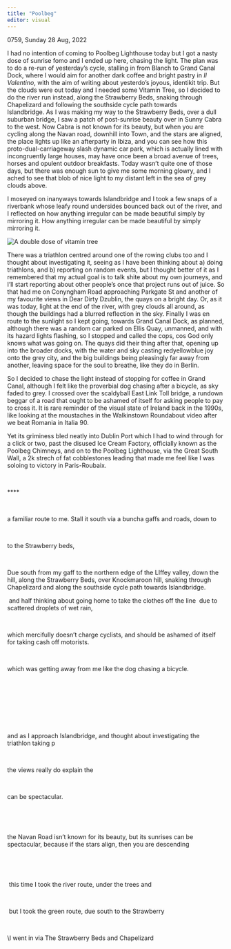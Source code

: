 ```yaml
---
title: "Poolbeg"
editor: visual
---
```


0759, Sunday 28 Aug, 2022

I had no intention of coming to Poolbeg Lighthouse today but I got a nasty dose of sunrise fomo and I ended up here, chasing the light. The plan was to do a re-run of yesterday's cycle, stalling in from Blanch to Grand Canal Dock, where I would aim for another dark coffee and bright pastry in *Il Valentino*, with the aim of writing about yesterdo's joyous, identikit trip. But the clouds were out today and I needed some Vitamin Tree, so I decided to do the river run instead, along the Strawberry Beds, snaking through Chapelizard and following the southside cycle path towards Islandbridge. As I was making my way to the Strawberry Beds, over a dull suburban bridge, I saw a patch of post-sunrise beauty over in Sunny Cabra to the west. Now Cabra is not known for its beauty, but when you are cycling along the Navan road, downhill into Town, and the stars are aligned, the place lights up like an afterparty in Ibiza, and you can see how this proto-dual-carriageway slash dynamic car park, which is actually lined with incongruently large houses, may have once been a broad avenue of trees, horses and opulent outdoor breakfasts. Today wasn't quite one of those days, but there was enough sun to give me some morning glowry, and I ached to see that blob of nice light to my distant left in the sea of grey clouds above.

I moseyed on inanyways towards Islandbridge and I took a few snaps of a riverbank whose leafy round undersides bounced back out of the river, and I reflected on how anything irregular can be made beautiful simply by mirroring it. How anything irregular can be made beautiful by simply mirroring it.

![A double dose of vitamin tree](images/river_bank_reflection_20220828_074235.jpg)\

There was a triathlon centred around one of the rowing clubs too and I thought about investigating it, seeing as I have been thinking about a) doing triathlons, and b) reporting on random events, but I thought better of it as I remembered that my actual goal is to talk shite about my own journeys, and I'll start reporting about other people's once that project runs out of juice. So that had me on Conyngham Road approaching Parkgate St and another of my favourite views in Dear Dirty Dzublin, the quays on a bright day. Or, as it was today, light at the end of the river, with grey clouds all around, as though the buildings had a blurred reflection in the sky. Finally I was en route to the sunlight so I kept going, towards Grand Canal Dock, as planned, although there was a random car parked on Ellis Quay, unmanned, and with its hazard lights flashing, so I stopped and called the cops, cos God only knows what was going on. The quays did their thing after that, opening up into the broader docks, with the water and sky casting redyellowblue joy onto the grey city, and the big buildings being pleasingly far away from another, leaving space for the soul to breathe, like they do in Berlin. 

So I decided to chase the light instead of stopping for coffee in Grand Canal, although I felt like the proverbial dog chasing after a bicycle, as sky faded to grey. I crossed over the scaldyball East Link Toll bridge, a rundown beggar of a road that ought to be ashamed of itself for asking people to pay to cross it. It is rare reminder of the visual state of Ireland back in the 1990s, like looking at the moustaches in the Walkinstown Roundabout video after we beat Romania in Italia 90. 

Yet its griminess bled neatly into Dublin Port which I had to wind through for a click or two, past the disused Ice Cream Factory, officially known as the Poolbeg Chimneys, and on to the Poolbeg Lighthouse, via the Great South Wall, a 2k strech of fat cobblestones leading that made me feel like I was soloing to victory in Paris-Roubaix. 

\

\*\*\*\*

\

a familiar route to me. Stall it south via a buncha gaffs and roads, down to 

\

to the Strawberry beds, 

\

Due south from my gaff to the northern edge of the LIffey valley, down the hill, along the Strawberry Beds, over Knockmaroon hill, snaking through Chapelizard and along the southside cycle path towards Islandbridge. 

 and half thinking about going home to take the clothes off the line  due to scattered droplets of wet rain, \

\

which mercifully doesn't charge cyclists, and should be ashamed of itself for taking cash off motorists. 

\

which was getting away from me like the dog chasing a bicycle. 

\

\

\

\

and as I approach Islandbridge, and thought about investigating the triathlon taking p

\

the views really do explain the 

\

can be spectacular. 

\

\

the Navan Road isn't known for its beauty, but its sunrises can be spectacular, because if the stars align, then you are descending

\

\

 this time I took the river route, under the trees and 

\

 but I took the green route, due south to the Strawberry

\

\\I went in via The Strawberry Beds and Chapelizard
